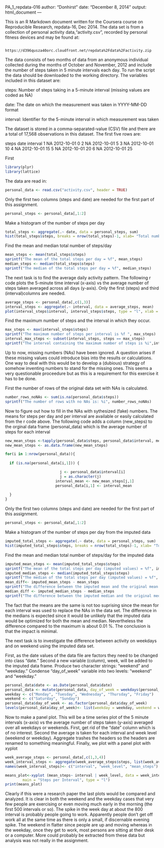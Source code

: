 PA_1_repdata-016
author: "Donhirst"
date: "December 8, 2014"
output: html_document
---

This is an R Markdown document written for the Coursera course on Reproducible Research, repdata-16, Dec 2014.
The data set is from a collection of personal activity data,"activity.csv", recorded by personal fitness devices and may be found at:
        
                https://d396qusza40orc.cloudfront.net/repdata%2Fdata%2Factivity.zip


The data consists of two months of data from an anonymous individual collected during the months of October and November, 2012 and include the number of steps taken in 5 minute intervals each day. To run the script the data should be downloaded to the working directory.
The variables included in this dataset are:

steps: Number of steps taking in a 5-minute interval (missing values are coded as NA)

date: The date on which the measurement was taken in YYYY-MM-DD format

interval: Identifier for the 5-minute interval in which measurement was taken

The dataset is stored in a comma-separated-value (CSV) file and there are a total of 17,568 observations in this dataset. The first five rows are:

   steps       date       interval
1    NA    2012-10-01        0
2    NA    2012-10-01        5
3    NA    2012-10-01       10
4    NA    2012-10-01       15
5    NA    2012-10-01       20
6    NA    2012-10-01       25 

First 
```r
library(plyr)
library(lattice)
```


The data are read in:
```r
personal_data <- read.csv("activity.csv", header = TRUE)
```
Only the first two columns (steps and date) are needed for the first part of this assignment.

```r
personal_steps <- personal_data[,1:2]
```

Make a histogram of the number of steps per day

```r
total_steps <- aggregate(.~ date, data = personal_steps, sum)
hist(total_steps$steps, breaks = nrow(total_steps)-1, xlab= "Total number of steps per day", main = "Total number of steps per day")
```

Find the mean and median total number of steps/day

```r
mean_steps <- mean(total_steps$steps)
sprintf("The mean of the total steps per day = %f", mean_steps)
median_steps <- median(total_steps$steps)
sprintf("The median of the total steps per day = %f", median_steps)
```

The next task is to find the average daily activity pattern.  The following r code plots the 5-minute time interval (x-axis) vs
the average number of steps taken averaged across all days (y-axis). Only the first (steps) and third (interval)columns are needed.
```r
average_steps <- personal_data[,c(1,3)]
interval_steps <- aggregate(.~ interval, data = average_steps, mean)
plot(interval_steps$interval, interval_steps$steps, type = "l", xlab = "5-minute interval", ylab = "average steps per interval", main = "Steps per Interval")
```

Find the maximum number of steps and the interval in which they occur.
```r
max_steps <- max(interval_steps$steps)
sprintf("The maximum number of steps per interval is %f ", max_steps)
interval_max_steps <- subset(interval_steps, steps == max_steps)
sprintf("The interval containing the maximum number of steps is %i",interval_max_steps[,1])
```

Up to now, missing numbers (NAs) have been ignored.  A question arises if these missing values could introduce bias into the results or calculations. One way to deal with this would be to develop  a (dubious) strategy of somehow inventing numbers to stand for the missing ones.  This seems a very questionable proceedure but as this is a requirement for this exercise it has to be done. 

First the number of rows of the original data set with NAs is calculated.
```r
number_rows_noNAs <- sum(is.na(personal_data$steps))
sprintf("The number of rows with no NAs is: %i", number_rows_noNAs)
```

Now to figure out how to fill in the NAs with sythesized (fake) numbers.  The means for steps per day and per interval are available or easily calculated from the r code above. The following code adds a column (new_steps) to the orginal data frame (personal_data) which is the average number of steps for each interval 
```r
new_mean_steps <-tapply(personal_data$steps, personal_data$interval, mean, na.rm = TRUE)
new_mean_steps <- as.data.frame(new_mean_steps)

for(i in 1:nrow(personal_data)){
        
  if (is.na(personal_data[i,1])) {

                         j <- personal_data$interval[i]
                         j = as.character(j)
                       interval_mean <- new_mean_steps[j,1] 
                       personal_data[i,1] <- interval_mean
                
  }
}
```

Only the first two columns (steps and date) are needed for the first part of this assignment.
```r
personal_steps <- personal_data[,1:2]
```

Make a histogram of the number of steps per day from the imputed data
```r
imputed_total_steps <- aggregate(.~ date, data = personal_steps, sum)
hist(imputed_total_steps$steps, breaks = nrow(total_steps)-1, xlab= "Total number of steps per day", main = "Total number of steps per day (imputed values)")
```

Find the mean and median total number of steps/day for the imputed data
```r
imputed_mean_steps <- mean(imputed_total_steps$steps)
sprintf("The mean of the total steps per day (imputed values) = %f", imputed_mean_steps)
imputed_median_steps <- median(imputed_total_steps$steps)
sprintf("The median of the total steps per day (imputed values) = %f", imputed_median_steps)
mean_diff<- imputed_mean_steps - mean_steps
sprintf("The difference between the imputed mean and the original mean is: %f", mean_diff)
median_diff <- imputed_median_steps - median_steps
sprintf("The difference between the imputed median and the original median is: %f", median_diff)
```

The fact that the means are the same is not too suprising since the mean for each interval was used to replace the NAs in the data set.
The difference in the medians is expected since it would be unlikely that the imputed data would be optimized for both the mean and median.
Nevertheless the difference compared to the maximum is about 0.01 %. The conclusion is that the impact is minimal.

The next task is to investigate the difference between activity on weekdays and on weekend using the imputed data set.

First, as the date values of the data file are factors they need to be changed into class "date."
Second a new variable (column), week, will be added to the imputed data frame.
Produce two character strings: "weekend" and "weekday."
Condense "day_of_week" variable into two levels: "weekend" and "weekday."

```r
personal_data$date <- as.Date(personal_data$date)
personal_data <- mutate(personal_data, day_of_week = weekdays(personal_data$date))
weekday <- c("Monday", "Tuesday", "Wednesday", "Thursday", "Friday")
weekend <- c("Saturday", "Sunday")
personal_data$day_of_week <- as.factor(personal_data$day_of_week)
levels(personal_data$day_of_week)<- list(weekday = weekday, weekend = weekend)
```

Now to make a panel plot. This will be a time series plot of the 5 minute intervals (x-axis) vs the average number of
steps taken (y-axis) averaged over all weekdays or weekends.
First, get rid of the "date" column which is of no interest.
Second the average is taken for each interval and week level (weekend or weekday).
Aggregate trashes the headers so the headers are renamed to something meaningful.
Finally, we plot with a panel plot with xyplot

```r
week_average_steps <- personal_data[,c(1,3,4)]
week_interval_steps <- aggregate(week_average_steps$steps, list(week_average_steps$interval,week_average_steps$day_of_week), mean)
names(week_interval_steps)<- c("interval", "week_level", "mean_steps")

means_plot<-xyplot (mean_steps~ interval | week_level, data = week_interval_steps, layout = c(1,2), xlab = "5-minute interval", ylab = "average steps per interval", 
        main = "Steps per Interval", type = "l")
print(means_plot)
```


Clearly if this were a research paper the last plots would be compared and analyzed.  It is clear in both the weekend and the weekday cases that
very few people are exercising or even moving much early in the morning (the first 500 intervals or so).  The spike in the week day at about the
800 interval is probably people going to work. Apparently people don't get off work all at the same time as there is only a small, if discernable
evening spike.  The weekend in flatter since people are up and moving whereas in the weekday, once they get to work, most persons are sitting at 
their desk or a computer. More could probably be extracted from these data but analysis was not really in the assignment.
